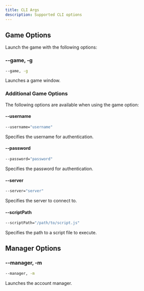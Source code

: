 ```yaml
---
title: CLI Args
description: Supported CLI options
---
```


## Game Options

Launch the game with the following options:

### --game, -g

```bash
--game, -g
```

Launches a game window.

### Additional Game Options

The following options are available when using the game option:

#### --username

```bash
--username="username"
```

Specifies the username for authentication.

#### --password

```bash
--password="password"
```

Specifies the password for authentication.

#### --server

```bash
--server="server"
```

Specifies the server to connect to.

#### --scriptPath

```bash
--scriptPath="/path/to/script.js"
```

Specifies the path to a script file to execute.

## Manager Options

### --manager, -m

```bash
--manager, -m
```

Launches the account manager.
